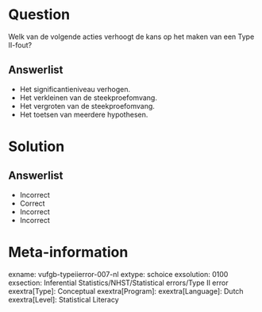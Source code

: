 Question
========
  
Welk van de volgende acties verhoogt de kans op het maken van een Type II-fout?
  
Answerlist
----------
* Het significantieniveau verhogen.
* Het verkleinen van de steekproefomvang.
* Het vergroten van de steekproefomvang.
* Het toetsen van meerdere hypothesen.


Solution
========

Answerlist
----------
* Incorrect
* Correct
* Incorrect
* Incorrect

Meta-information
================
exname: vufgb-typeiierror-007-nl
extype: schoice
exsolution: 0100
exsection: Inferential Statistics/NHST/Statistical errors/Type II error
exextra[Type]: Conceptual
exextra[Program]: 
exextra[Language]: Dutch
exextra[Level]: Statistical Literacy